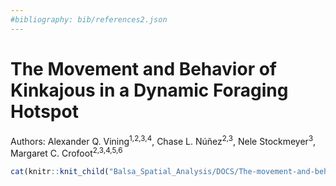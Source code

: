```yaml
---
#bibliography: bib/references2.json
---
```


# The Movement and Behavior of Kinkajous in a Dynamic Foraging Hotspot {#math-sci}

<!-- This adds a different "short title" -->
\chaptermark {Movement in Hotspot}

Authors: Alexander Q. Vining^1,2,3,4^, Chase L. Núñez^2,3^, Nele Stockmeyer^3^, Margaret C. Crofoot^2,3,4,5,6^ \par

\begin{scriptsize}
1.	Animal Behavior Graduate Group, University of California, Davis, USA

2.	Department for the Ecology of Animal Societies, Max Planck Institute of Animal Behavior, Konstanz, Germany

3.	Department of Biology, University of Konstanz, Konstanz, Germany

4.	Smithsonian Tropical Research Institute, Balboa, Republic of Panamá

5.	Center for the Advanced Study of Collective Behavior, University of Konstanz, Konstanz, Germany

6.	Department of Anthropology, University of California, Davis, CA, United States
\par
\end{scriptsize}
<!-- Required to number equations in HTML files -->
<script type="text/x-mathjax-config">
MathJax.Hub.Config({
  TeX: { equationNumbers: { autoNumber: "AMS" } }
});
</script>


```r
cat(knitr::knit_child("Balsa_Spatial_Analysis/DOCS/The-movement-and-behavior-of-kinkajous-within-a-dynamic-foraging-hotspot.Rmd", envir = environment(), quiet = TRUE))
```
